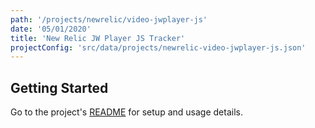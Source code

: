 ```yaml
---
path: '/projects/newrelic/video-jwplayer-js'
date: '05/01/2020'
title: 'New Relic JW Player JS Tracker'
projectConfig: 'src/data/projects/newrelic-video-jwplayer-js.json'
---
```


## Getting Started

Go to the project's [README](https://github.com/newrelic/video-jwplayer-js#readme) for setup and usage details.
